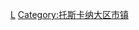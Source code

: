 {{Commonscat|Lucca}}
{{catmore}}

{{DEFAULTSORT:Lucca}}

[[Category:卢卡省市镇|L]]
[[Category:托斯卡纳大区市镇|Category:托斯卡纳大区市镇]]